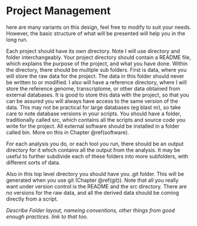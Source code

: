 # Project Management {#project}

here are many variants on this design, feel free to modify to suit your needs. However, the basic structure of what will be presented will help you in the long run.

Each project should have its own directory. Note I will use directory and folder interchangeably. Your project directory should contain a README file, which explains the purpose of the project, and what you have done. Within the directory, there should be multiple sub folders. First is data, where you will store the raw data for the project. The data in this folder should never be written to or modified. I also will have a reference directory, where I will store the reference genome, transcriptome, or other data obtained from external databases. It is good to store this data with the project, so that you can be assured you will always have access to the same version of the data. This may not be practical for large databases (eg blast nr), so take care to note database versions in your scripts. You should have a folder, traditionally called src, which contains all the scripts and source code you write for the project. All external software should be installed in a folder called bin. More on this in Chapter \@ref(software).

For each analysis you do, or each tool you run, there should be an output directory for it which contains all the output from the analysis. It may be useful to further subdivide each of these folders into more subfolders, with different sorts of data.

Also in this top level directory you should have you .git folder. This will be generated when you use git (Chapter \@ref(git)). Note that all you really want under version control is the README and the src directory. There are no versions for the raw data, and all the derived data should be coming directly from a script.


_Describe Folder layout, nameing conventions, other things from good enough practices. link to that too._
